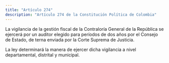 ```yaml
---
title: "Artículo 274"
description: "Artículo 274 de la Constitución Política de Colombia"
---
```


La vigilancia de la gestión fiscal de la Contraloría General de la República se ejercerá por un auditor elegido para períodos de dos años por el Consejo de Estado, de terna enviada por la Corte Suprema de Justicia.

La ley determinará la manera de ejercer dicha vigilancia a nivel departamental, distrital y municipal.
